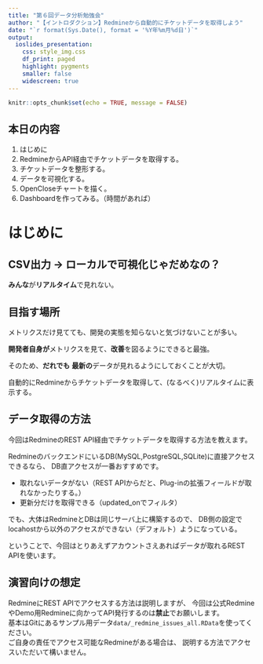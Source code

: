 ```yaml
---
title: "第６回データ分析勉強会"
author: "【イントロダクション】Redmineから自動的にチケットデータを取得しよう"
date: "`r format(Sys.Date(), format = '%Y年%m月%d日')`"
output:
  ioslides_presentation:
    css: style_img.css
    df_print: paged
    highlight: pygments
    smaller: false
    widescreen: true
---
```


```r
knitr::opts_chunk$set(echo = TRUE, message = FALSE)
```


## 本日の内容
1. はじめに
1. RedmineからAPI経由でチケットデータを取得する。
1. チケットデータを整形する。
1. データを可視化する。
1. OpenCloseチャートを描く。
1. Dashboardを作ってみる。（時間があれば）

# はじめに

## CSV出力 -> ローカルで可視化じゃだめなの？

**みんな**が**リアルタイム**で見れない。

## 目指す場所

メトリクスだけ見てても、開発の実態を知らないと気づけないことが多い。

**開発者自身が**メトリクスを見て、**改善**を図るようにできると最強。

そのため、**だれでも** **最新の**データが見れるようにしておくことが大切。

自動的にRedmineからチケットデータを取得して、(なるべく)リアルタイムに表示する。

## データ取得の方法
今回はRedmineのREST API経由でチケットデータを取得する方法を教えます。

RedmineのバックエンドにいるDB(MySQL,PostgreSQL,SQLite)に直接アクセスできるなら、
DB直アクセスが一番おすすめです。

* 取れないデータがない（REST APIからだと、Plug-inの拡張フィールドが取れなかったりする。）
* 更新分だけを取得できる（updated_onでフィルタ）

でも、大体はRedmineとDBは同じサーバ上に構築するので、
DB側の設定でlocahostから以外のアクセスができない（デフォルト）ようになっている。

ということで、今回はとりあえずアカウントさえあればデータが取れるREST APIを使います。

## 演習向けの想定
RedmineにREST APIでアクセスする方法は説明しますが、
今回は公式RedmineやDemo用Redmineに向かってAPI発行するのは**禁止**でお願いします。  
基本はGitにあるサンプル用データ`data/_redmine_issues_all.RData`を使ってください。  
ご自身の責任でアクセス可能なRedmineがある場合は、
説明する方法でアクセスいただいて構いません。
